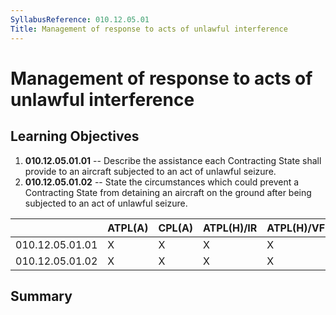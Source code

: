 ```yaml
---
SyllabusReference: 010.12.05.01
Title: Management of response to acts of unlawful interference
---
```


# Management of response to acts of unlawful interference

## Learning Objectives

1.  **010.12.05.01.01** -- Describe the assistance each Contracting State shall
    provide to an aircraft subjected to an act of unlawful seizure.
2.  **010.12.05.01.02** -- State the circumstances which could prevent a
    Contracting State from detaining an aircraft on the ground after being
    subjected to an act of unlawful seizure.

|                 | ATPL(A) | CPL(A) | ATPL(H)/IR | ATPL(H)/VFR | CPL(H) | IR  | CBIR(A) |
| --------------- | ------- | ------ | ---------- | ----------- | ------ | --- | ------- |
| 010.12.05.01.01 | X       | X      | X          | X           | X      |     |         |
| 010.12.05.01.02 | X       | X      | X          | X           | X      |     |         |

## Summary

